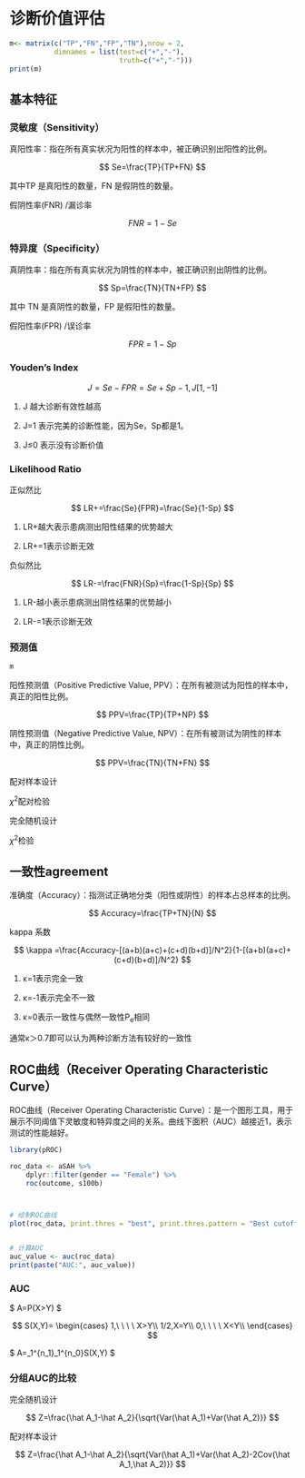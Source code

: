 # 诊断价值评估

```r
m<- matrix(c("TP","FN","FP","TN"),nrow = 2,
           dimnames = list(test=c("+","-"),
                           truth=c("+","-")))
print(m)
```

## 基本特征

### 灵敏度（Sensitivity）

真阳性率：指在所有真实状况为阳性的样本中，被正确识别出阳性的比例。

$$
Se=\frac{TP}{TP+FN}
$$

其中TP 是真阳性的数量，FN 是假阴性的数量。

假阴性率(FNR) /漏诊率

$$
FNR=1-Se
$$

### 特异度（Specificity）

真阴性率：指在所有真实状况为阴性的样本中，被正确识别出阴性的比例。

$$
Sp=\frac{TN}{TN+FP}
$$

其中 TN 是真阴性的数量，FP 是假阳性的数量。

假阳性率(FPR) /误诊率

$$ FPR=1-Sp $$

### Youden's Index

$$
J=Se-FPR =Se+Sp-1,J[1,-1]
$$

1.  J 越大诊断有效性越高

2.  J=1 表示完美的诊断性能，因为Se，Sp都是1。

3.  J≤0 表示没有诊断价值

### Likelihood Ratio

正似然比

$$
LR+=\frac{Se}{FPR}=\frac{Se}{1-Sp}
$$

1.  LR+越大表示患病测出阳性结果的优势越大

2.  LR+=1表示诊断无效

负似然比

$$
LR-=\frac{FNR}{Sp}=\frac{1-Sp}{Sp}
$$

1.  LR-越小表示患病测出阴性结果的优势越小

2.  LR-=1表示诊断无效

### 预测值

```r
m
```

阳性预测值（Positive Predictive Value, PPV）：在所有被测试为阳性的样本中，真正的阳性比例。

$$
PPV=\frac{TP}{TP+NP}
$$

阴性预测值（Negative Predictive Value, NPV）：在所有被测试为阴性的样本中，真正的阴性比例。

$$
PPV=\frac{TN}{TN+FN}
$$

配对样本设计

$\chi^2$配对检验

完全随机设计

$\chi^2$检验

## 一致性agreement

准确度（Accuracy）：指测试正确地分类（阳性或阴性）的样本占总样本的比例。

$$
Accuracy=\frac{TP+TN}{N}
$$

kappa 系数

$$
\kappa =\frac{Accuracy-[(a+b)(a+c)+(c+d)(b+d)]/N^2}{1-[(a+b)(a+c)+(c+d)(b+d)]/N^2}
$$

1.  κ=1表示完全一致

2.  κ=-1表示完全不一致

3.  κ=0表示一致性与偶然一致性P~e~相同

通常κ＞0.7即可以认为两种诊断方法有较好的一致性

## ROC曲线（Receiver Operating Characteristic Curve）

ROC曲线（Receiver Operating Characteristic Curve）：是一个图形工具，用于展示不同阈值下灵敏度和特异度之间的关系。曲线下面积（AUC）越接近1，表示测试的性能越好。

```r
library(pROC)

roc_data <- aSAH %>%
    dplyr::filter(gender == "Female") %>%
    roc(outcome, s100b)



# 绘制ROC曲线
plot(roc_data, print.thres = "best", print.thres.pattern = "Best cutoff: %.2f", main = "ROC Curve")


# 计算AUC
auc_value <- auc(roc_data)
print(paste("AUC:", auc_value))
```

### AUC

$
A=P(X>Y)
$

$$
S(X,Y)=
\begin{cases} 
1,\ \ \ \  X>Y\\
1/2,X=Y\\
0,\ \ \ \ X<Y\\
\end{cases}
$$

$
\hat A=\frac{1}{n_0n_1}\sum_1^{n_1}\sum_1^{n_0}S(X,Y)
$

### 分组AUC的比较

完全随机设计

$$
Z=\frac{\hat A_1-\hat A_2}{\sqrt{Var(\hat A_1)+Var(\hat A_2)}}
$$

配对样本设计

$$
Z=\frac{\hat A_1-\hat A_2}{\sqrt{Var(\hat A_1)+Var(\hat A_2)-2Cov(\hat A_1,\hat A_2)}}
$$
